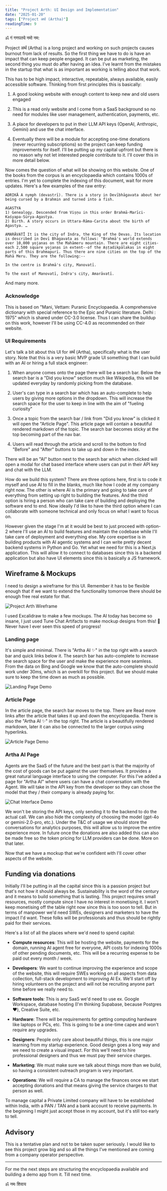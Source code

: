 ```yaml
---
title: "Project Arth: UI Design and Implementation"
date: "2025-01-20"
tags: ["Project अर्थ (Artha)"]
readingTime: 9
---
```


ॐ गं गणपतये नमो नम:

Project अर्थ (Artha) is a long project and working on such projects causes burnout from lack of results. So the first thing we have to do is have an impact that can keep people engaged. It can be put as marketing, the second thing you must do after having an idea. I've learnt from the mistakes in the startup that what is as important as working is telling about that work.

This has to be high impact, interactive, repeatable, always available, easily accessible software. Thinking from first principles this is basically:

1. A good looking website with enough content to keep new and old users engaged

2. This is a read only website and I come from a SaaS background so no need for modules like user management, authentication, payments, etc.

3. A place for developers to put in their LLM API keys (OpenAI, Anthropic, Gemini) and use the chat interface.

4. Eventually there will be a module for accepting one-time donations (never recurring subscriptions) so the project can keep funding improvements for itself. I'll be putting up my capital upfront but there is no reason why not let interested people contribute to it. I'll cover this in more detail below.

Now comes the question of what will be showing on this website. One of the books from the corpus is an encyclopaedia which contains 1000s of entries. I'm yet to complete the indexing of this document, wait for more updates. Here's a few examples of the raw entry:

```
ADRIKĀ A nymph (devastrī). There is a story in Devībhāgavata about her being cursed by a Brahmin and turned into a fish.

AGASTYA
1) Genealogy. Descended from Viṣṇu in this order Brahmā-Marīci-Kaśyapa-Sūrya-Agastya.
2) Birth. A story occurs in Uttara-Rāma-Carita about the birth of Agastya. …

AMARĀVATĪ It is the city of Indra, the King of the Devas. Its location is described in Devī Bhāgavata as follows: "Brahmā's world extends over 10,000 yojanas on the Mahāmeru mountain. There are eight cities-each 2,500 square yojanas in extent--of the Aṣṭadikpālakas in eight parts of this Brahmapurī. Thus there are nine cities on the top of the Mahā Meru. They are the following:--

In the centre is Brahmā's city, Manovatī.

To the east of Manovatī, Indra's city, Amarāvatī.
```

And many more.

### Acknowledge

This is based on "Mani, Vettam: Puranic Encyclopaedia. A comprehensive dictionary with special reference to the Epic and Puranic literature. Delhi : 1975" which is shared under CC-3.0 license. Thus I can share the buildup on this work, however I'll be using CC-4.0 as recommended on their website.

### UI Requirements

Let's talk a bit about this UI for अर्थ (Artha), specifically what is the user story. Note that this is a very basic MVP grade UI something that I can build with an AI or hiring a full stack engineer:

1. When anyone comes onto the page there will be a search bar. Below the search bar is a "Did you know" section much like Wikipedia, this will be updated everyday by randomly picking from the database.

2. User's can type in a search bar which has an auto-complete to help users by giving more options in the dropdown. This will increase the search space for the user to keep in line with the aim of "fueling curiosity"

3. Once a topic from the search bar / link from "Did you know" is clicked it will open the "Article Page". This article page will contain a beautiful rendered markdown of the topic. The search bar becomes sticky at the top becoming part of the nav bar.

4. Users will read through the article and scroll to the bottom to find "Before" and "After" buttons to take up and down in the index.

There will be an "AI" button next to the search bar which when clicked will open a modal for chat based interface where users can put in their API key and chat with the LLM.

How do we build this system? There are three options here, first is to code it myself and use AI to fill in the blanks, much like how I code at my company right now. The other is where AI is the primary and going to take care of everything from setting up right to building the features. And the third option is hiring a person who can take care of building and deploying the software end to end. Now ideally I'd like to have the third option where I can collaborate with someone technical and only focus on what I want to focus on.

However given the stage I'm at it would be best to just proceed with option-2 where I'll use an AI to build features and maintain the codebase while I'll take care of deployment and everything else. My core expertise is in building products with AI agentic systems and I can write pretty decent backend systems in Python and Go. Yet what we need for this is a Next.js application. This will allow it to connect to databases since this is a backend application but also have UI elements since this is basically a JS framework.

## Wireframe & Mockups

I need to design a wireframe for this UI. Remember it has to be flexible enough that if we want to extend the functionality tomorrow there should be enough free real estate for that.

![Project Arth Wireframe](https://ndotovhaihcfvwintgpc.supabase.co/storage/v1/object/public/yashbonde/images/04.png)

I used Excalidraw to make a few mockups. The AI today has become so insane, I just used Tune Chat Artifacts to make mockup designs from this! 🤯 Never have I ever seen this speed of progress!

### Landing page

It's simple and minimal. There is "Artha AI ✨" in the top right with a search bar and quick links below it. The search bar has auto-complete to increase the search space for the user and make the experience more seamless. From the data on Bing and Google we know that the auto-complete should work under 30ms, which is an overkill for this project. But we should make sure to keep the time down as much as possible.

![Landing Page Demo](https://ndotovhaihcfvwintgpc.supabase.co/storage/v1/object/public/yashbonde/images/landing.gif)

### Article Page

In the article page, the search bar moves to the top. There are Read more links after the article that takes it up and down the encyclopaedia. There is also the "Artha AI ✨" in the top right. The article is a beautifully rendered markdown, later it can also be connected to the larger corpus using hyperlinks.

![Article Page Demo](https://ndotovhaihcfvwintgpc.supabase.co/storage/v1/object/public/yashbonde/images/entry.gif)

### Artha AI Page

Agents are the SaaS of the future and the best part is that the majority of the cost of goods can be put against the user themselves. It provides a great natural language interface to using the computer. For this I've added a page for "Artha AI" where users can have a chat conversation with the Agent. We will take in the API key from the developer so they can chose the model that they / their company is already paying for.

![Chat Interface Demo](https://ndotovhaihcfvwintgpc.supabase.co/storage/v1/object/public/yashbonde/images/chat.gif)

We won't be storing the API keys, only sending it to the backend to do the actual call. We can also hide the complexity of choosing the model (gpt-4o or gemini-2.0-pro, etc.). Under the T&C of usage we should store the conversations for analytics purposes, this will allow us to improve the entire experience more. In future once the donations are also added this can also be made free so the token pricing for LLM providers can be done. More on that later.

Now that we have a mockup that we're confident with I'll cover other aspects of the website.

## Funding via donations

Initially I'll be putting in all the capital since this is a passion project but that's not how it should always be. Sustainability is the word of the century and it means to build something that is lasting. This project requires small resources, mostly compute since I have no interest in monetising it. I won't keep monetising off the table right now since this is too soon to tell. But in terms of manpower we'd need SWEs, designers and marketers to have the impact I'd want. These folks will be professionals and thus should be rightly paid for their services.

Here's a list of all the places where we'd need to spend capital:

- **Compute resources**: This will be hosting the website, payments for the domain, running AI agent free for everyone, API costs for indexing 1000s of other pending documents, etc. This will be a recurring expense to be paid out every month / week.

- **Developers**: We want to continue improving the experience and scope of the website, this will require SWEs working on all aspects from data collection, full-stack development to improving AI Ex. We'll start off by hiring volunteers on the project and will not be recruiting anyone part time before we really need to.

- **Software tools**: This is any SaaS we'd need to use ex. Google Workspace, database hosting (I'm thinking Supabase, because Postgres ♥️), Creative Suite, etc.

- **Hardware**: There will be requirements for getting computing hardware like laptops or PCs, etc. This is going to be a one-time capex and won't require any upgrades.

- **Designers**: People only care about beautiful things, this is one major learning from my startup experience. Good design goes a long way and we need to create a visual impact. For this we'll need to hire professional designers and thus we must pay their service charges.

- **Marketing**: We must make sure we talk about things more than we build, so having a consistent outreach program is very important.

- **Operations**: We will require a CA to manage the finances once we start accepting donations and that means giving the service charges to that person as well.

To manage capital a Private Limited company will have to be established within India, with a PAN / TAN and a bank account to receive payments. In the beginning I might just accept those in my account, but it's still too early to tell.

## Advisory

This is a tentative plan and not to be taken super seriously. I would like to see this project grow big and so all the things I've mentioned are coming from a company operator perspective.

---

For me the next steps are structuring the encyclopaedia available and building a demo app from it. Till next time.

ॐ नमः शिवाय
